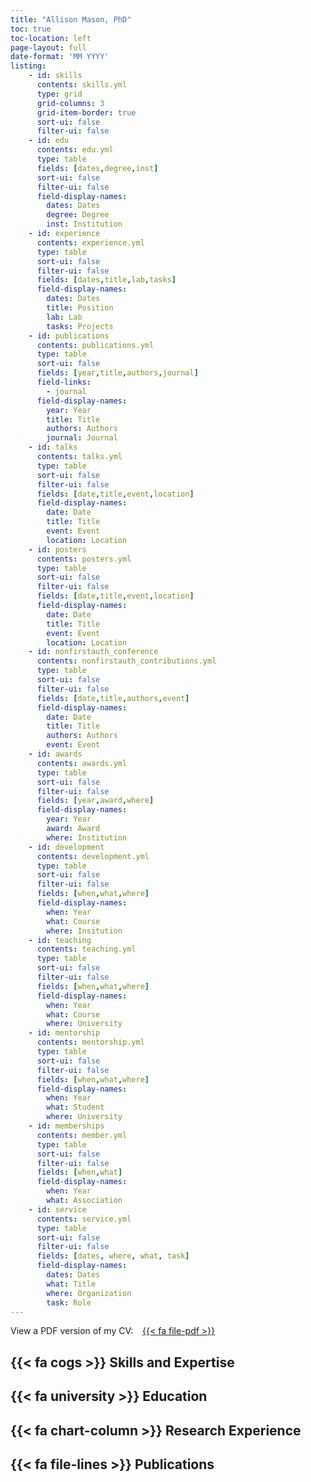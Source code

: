 ```yaml
---
title: "Allison Mason, PhD"
toc: true
toc-location: left
page-layout: full
date-format: 'MM YYYY'
listing:
    - id: skills
      contents: skills.yml
      type: grid
      grid-columns: 3
      grid-item-border: true
      sort-ui: false
      filter-ui: false
    - id: edu
      contents: edu.yml
      type: table
      fields: [dates,degree,inst]
      sort-ui: false
      filter-ui: false
      field-display-names:
        dates: Dates
        degree: Degree
        inst: Institution
    - id: experience
      contents: experience.yml
      type: table
      sort-ui: false
      filter-ui: false
      fields: [dates,title,lab,tasks]
      field-display-names:
        dates: Dates
        title: Position
        lab: Lab
        tasks: Projects
    - id: publications
      contents: publications.yml
      type: table
      sort-ui: false
      fields: [year,title,authors,journal]
      field-links: 
        - journal
      field-display-names: 
        year: Year
        title: Title
        authors: Authors
        journal: Journal
    - id: talks
      contents: talks.yml
      type: table
      sort-ui: false
      filter-ui: false
      fields: [date,title,event,location]
      field-display-names: 
        date: Date
        title: Title
        event: Event
        location: Location
    - id: posters
      contents: posters.yml
      type: table
      sort-ui: false
      filter-ui: false
      fields: [date,title,event,location]
      field-display-names: 
        date: Date
        title: Title
        event: Event
        location: Location
    - id: nonfirstauth_conference
      contents: nonfirstauth_contributions.yml
      type: table
      sort-ui: false
      filter-ui: false
      fields: [date,title,authors,event]
      field-display-names: 
        date: Date
        title: Title
        authors: Authors
        event: Event
    - id: awards
      contents: awards.yml
      type: table
      sort-ui: false
      filter-ui: false
      fields: [year,award,where]
      field-display-names:
        year: Year
        award: Award
        where: Institution
    - id: development
      contents: development.yml
      type: table
      sort-ui: false
      filter-ui: false
      fields: [when,what,where]
      field-display-names: 
        when: Year
        what: Course
        where: Insitution   
    - id: teaching
      contents: teaching.yml
      type: table
      sort-ui: false
      filter-ui: false
      fields: [when,what,where]
      field-display-names: 
        when: Year
        what: Course
        where: University
    - id: mentorship
      contents: mentorship.yml
      type: table
      sort-ui: false
      filter-ui: false
      fields: [when,what,where]
      field-display-names: 
        when: Year
        what: Student
        where: University
    - id: memberships
      contents: member.yml
      type: table
      sort-ui: false
      filter-ui: false
      fields: [when,what]
      field-display-names:
        when: Year
        what: Association
    - id: service
      contents: service.yml
      type: table
      sort-ui: false
      filter-ui: false
      fields: [dates, where, what, task]
      field-display-names:
        dates: Dates
        what: Title
        where: Organization
        task: Role
---
```


View a PDF version of my CV: &ensp; [{{< fa file-pdf >}}]()

## {{< fa cogs >}} Skills and Expertise

:::{#skills}
:::

## {{< fa university >}} Education

:::{#edu}
:::

## {{< fa chart-column >}} Research Experience

:::{#experience}
:::

## {{< fa file-lines >}} Publications

:::{#publications}
:::